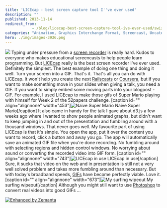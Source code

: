 ```yaml
---
title: 'LICEcap - best screen capture tool I''ve ever used'
description: ""
published: 2013-11-14
redirect_from: 
            - /blog/licecap-best-screen-capture-tool-ive-ever-used/swizec/6417
categories: "Animation, Graphics Interchange Format, Screencast, Uncategorized"
hero: ./img/images-3936.png
---
```

![](./img/images-3935.gif) Typing under pressure from a [screen recorder](http://en.wikipedia.org/wiki/Screencast "Screencast") is really hard. Kudos to everyone who makes educational screencasts to help people learn programming. But [LICEcap](http://www.cockos.com/licecap/) really is the best screen recorder I&#x27;ve ever used. Definitely the simplest. The best example of doing one thing and doing it well. Turn your screen into a GIF. That&#x27;s it. That&#x27;s all you can do with LICEcap. It won&#x27;t help you create the next [Railscasts](http://railscasts.com/ "Railscasts") or [Coursera](http://https://www.coursera.org/ "Coursera"), but if you want to make something move in your slides when giving a talk, you need a GIF. If you want to simply embed some moving parts into your blogpost - GIF. For example, I used LICEcap to make those gifs of Super Mario playing with himself for Week 2 of the 52papers challenge. \[caption id=&quot;&quot; align=&quot;alignnone&quot; width=&quot;453&quot;]![Naive Super Mario](./img/images-3933.gif "Naive Super Mario") Naive Super Mario\[/caption] It also came in handy for the talk I gave about d3.js a few weeks ago where I wanted to show people animated graphs, but didn&#x27;t want to keep jumping in and out of the presentation and fumbling around with a thousand windows. That never goes well. My favourite part of using LICEcap is that it&#x27;s simple. You open the app, put it over the content you want to record, click a button and away you go. The app will automatically save an animated GIF file when you&#x27;re done recording. No fumbling around with selecting regions and hidden control windows. No worrying about sound or converting the recorded video into GIF form. \[caption id=&quot;&quot; align=&quot;alignnone&quot; width=&quot;743&quot;]![LICEcap in use](./img/images-3936.png "LICEcap in use") LICEcap in use\[/caption] Sure, it sucks that video on the web and in presentation is still not a very well solved problem and takes more fumbling around than necessary. But with today&#x27;s broadband speeds, [GIFs](http://en.wikipedia.org/wiki/Graphics_Interchange_Format "Graphics Interchange Format") have become perfectly viable. Love it. \[caption id=&quot;&quot; align=&quot;alignnone&quot; width=&quot;673&quot;]![My surfing wipeout](./img/images-3937.gif "My surfing wipeout") My surfing wipeout\[/caption] Although you might still want to use [Photoshop](http://en.wikipedia.org/wiki/Adobe_Photoshop "Adobe Photoshop") to convert real videos into good GIFs ...

[![Enhanced by Zemanta](http://img.zemanta.com/zemified_e.png?x-id=baddadd7-0053-432f-b323-9c90a87f3b65)](http://www.zemanta.com/?px "Enhanced by Zemanta")